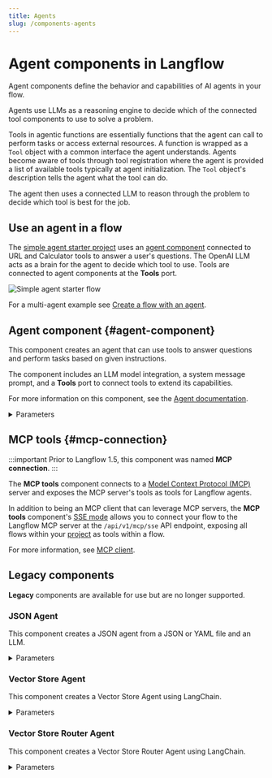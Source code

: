 ```yaml
---
title: Agents
slug: /components-agents
---
```


# Agent components in Langflow

Agent components define the behavior and capabilities of AI agents in your flow.

Agents use LLMs as a reasoning engine to decide which of the connected tool components to use to solve a problem.

Tools in agentic functions are essentially functions that the agent can call to perform tasks or access external resources.
A function is wrapped as a `Tool` object with a common interface the agent understands.
Agents become aware of tools through tool registration where the agent is provided a list of available tools typically at agent initialization. The `Tool` object's description tells the agent what the tool can do.

The agent then uses a connected LLM to reason through the problem to decide which tool is best for the job.

## Use an agent in a flow

The [simple agent starter project](/simple-agent) uses an [agent component](#agent-component) connected to URL and Calculator tools to answer a user's questions. The OpenAI LLM acts as a brain for the agent to decide which tool to use. Tools are connected to agent components at the **Tools** port.

![Simple agent starter flow](/img/starter-flow-simple-agent.png)

For a multi-agent example see [Create a flow with an agent](/agents).

## Agent component {#agent-component}

This component creates an agent that can use tools to answer questions and perform tasks based on given instructions.

The component includes an LLM model integration, a system message prompt, and a **Tools** port to connect tools to extend its capabilities.

For more information on this component, see the [Agent documentation](/agents).

<details>
<summary>Parameters</summary>

**Inputs**

| Name | Type | Description |
|------|------|-------------|
| agent_llm | Dropdown | The provider of the language model that the agent uses to generate responses. Options include OpenAI and other providers or Custom. |
| system_prompt | String | The system prompt provides initial instructions and context to guide the agent's behavior. |
| tools | List | The list of tools available for the agent to use. This field is optional and can be empty. |
| input_value | String | The input task or question for the agent to process. |
| add_current_date_tool | Boolean | When true this adds a tool to the agent that returns the current date. |
| memory | Memory | An optional memory configuration for maintaining conversation history. |
| max_iterations | Integer | The maximum number of iterations the agent can perform. |
| handle_parsing_errors | Boolean | This determines whether to handle parsing errors during agent execution. |
| verbose | Boolean | This enables verbose output for detailed logging. |

**Outputs**

| Name | Type | Description |
|------|------|-------------|
| response | Message | The agent's response to the given input task. |

</details>

## MCP tools {#mcp-connection}

:::important
Prior to Langflow 1.5, this component was named **MCP connection**.
:::

The **MCP tools** component connects to a [Model Context Protocol (MCP)](https://modelcontextprotocol.io/introduction) server and exposes the MCP server's tools as tools for Langflow agents.

In addition to being an MCP client that can leverage MCP servers, the **MCP tools** component's [SSE mode](/mcp-client#mcp-sse-mode) allows you to connect your flow to the Langflow MCP server at the `/api/v1/mcp/sse` API endpoint, exposing all flows within your [project](/concepts-flows#projects) as tools within a flow.

For more information, see [MCP client](/mcp-client).

## Legacy components

**Legacy** components are available for use but are no longer supported.

### JSON Agent

This component creates a JSON agent from a JSON or YAML file and an LLM.

<details>
<summary>Parameters</summary>

**Inputs**

| Name | Type | Description |
|------|------|-------------|
| llm | LanguageModel | The language model to use for the agent. |
| path | File | The path to the JSON or YAML file. |

**Outputs**

| Name | Type | Description |
|------|------|-------------|
| agent | AgentExecutor | The JSON agent instance. |

</details>

### Vector Store Agent

This component creates a Vector Store Agent using LangChain.

<details>
<summary>Parameters</summary>

**Inputs**

| Name | Type | Description |
|------|------|-------------|
| llm | LanguageModel | The language model to use for the agent. |
| vectorstore | VectorStoreInfo | The vector store information for the agent to use. |

**Outputs**

| Name | Type | Description |
|------|------|-------------|
| agent | AgentExecutor | The Vector Store Agent instance. |

</details>

### Vector Store Router Agent

This component creates a Vector Store Router Agent using LangChain.

<details>
<summary>Parameters</summary>

**Inputs**

| Name | Type | Description |
|------|------|-------------|
| llm | LanguageModel | The language model to use for the agent. |
| vectorstores | List[VectorStoreInfo] | The list of vector store information for the agent to route between. |

**Outputs**

| Name | Type | Description |
|------|------|-------------|
| agent | AgentExecutor | The Vector Store Router Agent instance. |

</details>